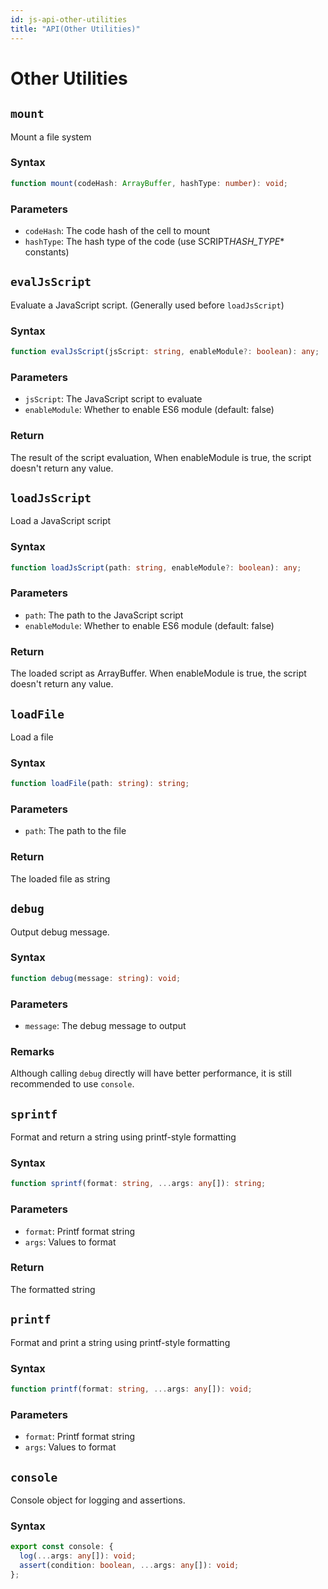 ```yaml
---
id: js-api-other-utilities
title: "API(Other Utilities)"
---
```



# Other Utilities

## `mount`

Mount a file system

### Syntax

```typescript
function mount(codeHash: ArrayBuffer, hashType: number): void;
```

### Parameters

- `codeHash`: The code hash of the cell to mount
- `hashType`: The hash type of the code (use SCRIPT*HASH_TYPE*\* constants)

## `evalJsScript`

Evaluate a JavaScript script. (Generally used before `loadJsScript`)

### Syntax

```typescript
function evalJsScript(jsScript: string, enableModule?: boolean): any;
```

### Parameters

- `jsScript`: The JavaScript script to evaluate
- `enableModule`: Whether to enable ES6 module (default: false)

### Return

The result of the script evaluation, When enableModule is true, the script doesn't return any value.

## `loadJsScript`

Load a JavaScript script

### Syntax

```typescript
function loadJsScript(path: string, enableModule?: boolean): any;
```

### Parameters

- `path`: The path to the JavaScript script
- `enableModule`: Whether to enable ES6 module (default: false)

### Return

The loaded script as ArrayBuffer.
When enableModule is true, the script doesn't return any value.

## `loadFile`

Load a file

### Syntax

```typescript
function loadFile(path: string): string;
```

### Parameters

- `path`: The path to the file

### Return

The loaded file as string

## `debug`

Output debug message.

### Syntax

```typescript
function debug(message: string): void;
```

### Parameters

- `message`: The debug message to output

### Remarks

Although calling `debug` directly will have better performance, it is still recommended to use `console`.

## `sprintf`

Format and return a string using printf-style formatting

### Syntax

```typescript
function sprintf(format: string, ...args: any[]): string;
```

### Parameters

- `format`: Printf format string
- `args`: Values to format

### Return

The formatted string

## `printf`

Format and print a string using printf-style formatting

### Syntax

```typescript
function printf(format: string, ...args: any[]): void;
```

### Parameters

- `format`: Printf format string
- `args`: Values to format

## `console`

Console object for logging and assertions.

### Syntax

```typescript
export const console: {
  log(...args: any[]): void;
  assert(condition: boolean, ...args: any[]): void;
};
```
